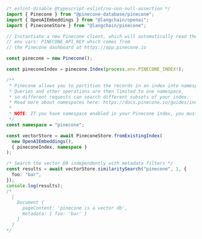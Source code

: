 ```typescript
/* eslint-disable @typescript-eslint/no-non-null-assertion */
import { Pinecone } from "@pinecone-database/pinecone";
import { OpenAIEmbeddings } from "@langchain/openai";
import { PineconeStore } from "@langchain/pinecone";

// Instantiate a new Pinecone client, which will automatically read the
// env vars: PINECONE_API_KEY which comes from
// the Pinecone dashboard at https://app.pinecone.io

const pinecone = new Pinecone();

const pineconeIndex = pinecone.Index(process.env.PINECONE_INDEX!);

/**
 * Pinecone allows you to partition the records in an index into namespaces.
 * Queries and other operations are then limited to one namespace,
 * so different requests can search different subsets of your index.
 * Read more about namespaces here: https://docs.pinecone.io/guides/indexes/use-namespaces
 *
 * NOTE: If you have namespace enabled in your Pinecone index, you must provide the namespace when creating the PineconeStore.
 */
const namespace = "pinecone";

const vectorStore = await PineconeStore.fromExistingIndex(
  new OpenAIEmbeddings(),
  { pineconeIndex, namespace }
);

/* Search the vector DB independently with metadata filters */
const results = await vectorStore.similaritySearch("pinecone", 1, {
  foo: "bar",
});
console.log(results);
/*
  [
    Document {
      pageContent: 'pinecone is a vector db',
      metadata: { foo: 'bar' }
    }
  ]
*/
```
